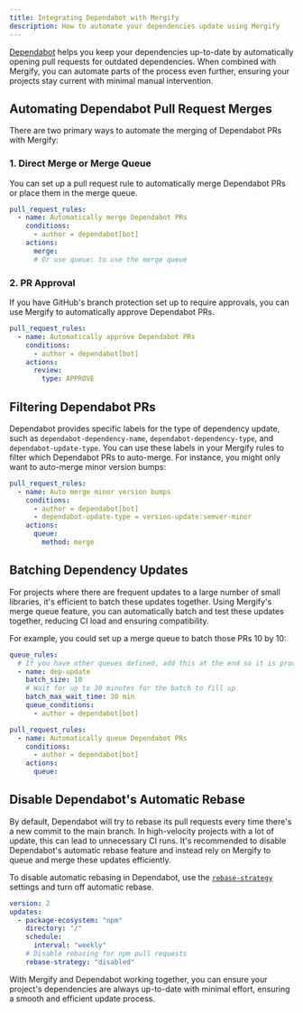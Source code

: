 ```yaml
---
title: Integrating Dependabot with Mergify
description: How to automate your dependencies update using Mergify
---
```



<IntegrationLogo src={dependabotLogo} />

[Dependabot](https://github.com/features/security) helps you keep your
dependencies up-to-date by automatically opening pull requests for outdated
dependencies. When combined with Mergify, you can automate parts of the process
even further, ensuring your projects stay current with minimal manual
intervention.

## Automating Dependabot Pull Request Merges

There are two primary ways to automate the merging of Dependabot PRs with
Mergify:

### 1. Direct Merge or Merge Queue

You can set up a pull request rule to automatically merge Dependabot PRs or
place them in the merge queue.

```yaml
pull_request_rules:
  - name: Automatically merge Dependabot PRs
    conditions:
      - author = dependabot[bot]
    actions:
      merge:
      # Or use queue: to use the merge queue
```

### 2. PR Approval

If you have GitHub's branch protection set up to require approvals, you can use
Mergify to automatically approve Dependabot PRs.

```yaml
pull_request_rules:
  - name: Automatically approve Dependabot PRs
    conditions:
      - author = dependabot[bot]
    actions:
      review:
        type: APPROVE
```

## Filtering Dependabot PRs

Dependabot provides specific labels for the type of dependency update, such as
`dependabot-dependency-name`, `dependabot-dependency-type`, and
`dependabot-update-type`. You can use these labels in your Mergify rules to
filter which Dependabot PRs to auto-merge. For instance, you might only want to
auto-merge minor version bumps:

```yaml
pull_request_rules:
  - name: Auto merge minor version bumps
    conditions:
      - author = dependabot[bot]
      - dependabot-update-type = version-update:semver-minor
    actions:
      queue:
        method: merge
```

## Batching Dependency Updates

For projects where there are frequent updates to a large number of small
libraries, it's efficient to batch these updates together. Using Mergify's
merge queue feature, you can automatically batch and test these updates
together, reducing CI load and ensuring compatibility.

For example, you could set up a merge queue to batch those PRs 10 by 10:

```yaml
queue_rules:
  # If you have other queues defined, add this at the end so it is processed last
  - name: dep-update
    batch_size: 10
    # Wait for up to 30 minutes for the batch to fill up
    batch_max_wait_time: 30 min
    queue_conditions:
      - author = dependabot[bot]

pull_request_rules:
  - name: Automatically queue Dependabot PRs
    conditions:
      - author = dependabot[bot]
    actions:
      queue:
```

## Disable Dependabot's Automatic Rebase

By default, Dependabot will try to rebase its pull requests every time there's
a new commit to the main branch. In high-velocity projects with a lot of
update, this can lead to unnecessary CI runs. It's recommended to disable
Dependabot's automatic rebase feature and instead rely on Mergify to queue and
merge these updates efficiently.

To disable automatic rebasing in Dependabot, use the
[`rebase-strategy`](https://docs.github.com/en/code-security/dependabot/dependabot-version-updates/configuration-options-for-the-dependabot.yml-file#rebase-strategy)
settings and turn off automatic rebase.

```yaml
version: 2
updates:
  - package-ecosystem: "npm"
    directory: "/"
    schedule:
      interval: "weekly"
    # Disable rebasing for npm pull requests
    rebase-strategy: "disabled"
```

With Mergify and Dependabot working together, you can ensure your project's
dependencies are always up-to-date with minimal effort, ensuring a smooth and
efficient update process.
